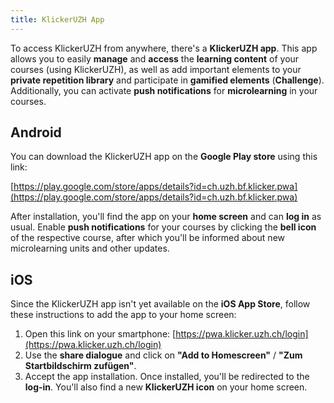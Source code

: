 ```yaml
---
title: KlickerUZH App
---
```


To access KlickerUZH from anywhere, there's a **KlickerUZH app**. This app allows you to easily **manage** and **access** the **learning content** of your courses (using KlickerUZH), as well as add important elements to your **private repetition library** and participate in **gamified elements** (**Challenge**). Additionally, you can activate **push notifications** for **microlearning** in your courses.

## Android

You can download the KlickerUZH app on the **Google Play store** using this link:

[https://play.google.com/store/apps/details?id=ch.uzh.bf.klicker.pwa](https://play.google.com/store/apps/details?id=ch.uzh.bf.klicker.pwa)

After installation, you'll find the app on your **home screen** and can **log in** as usual. Enable **push notifications** for your courses by clicking the **bell icon** of the respective course, after which you'll be informed about new microlearning units and other updates.

## iOS

Since the KlickerUZH app isn't yet available on the **iOS App Store**, follow these instructions to add the app to your home screen:

1. Open this link on your smartphone: [https://pwa.klicker.uzh.ch/login](https://pwa.klicker.uzh.ch/login)
2. Use the **share dialogue** and click on **"Add to Homescreen"** / **"Zum Startbildschirm zufügen"**.
3. Accept the app installation. Once installed, you'll be redirected to the **log-in**. You'll also find a new **KlickerUZH icon** on your home screen.
